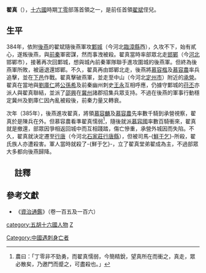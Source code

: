 '''翟真'''（{{bd||？|385年|catIdx=j}}），[[十六國|十六國]]時期[[丁零|丁零]]部落首領之一，是前任首領[[翟斌|翟斌]]侄兒。

==生平 ==
384年，依附[[後燕|後燕]]的翟斌隨後燕軍攻[[鄴城|鄴城]]（今河北[[臨漳縣|臨漳縣]]西），久攻不下，始有貳心，遂叛後燕，與[[前秦|前秦]]軍密謀，然而事洩被殺。翟真當時率部眾北走[[邯鄲|邯鄲]]（今[[河北|河北]]邯鄲市），接著再次回鄴城，想與城內前秦軍隊聯手進攻圍城的後燕軍。但終為後燕軍所敗，被逼退還邯鄲。不久，翟真再由邯鄲北走，後燕將[[慕容楷|慕容楷]]及[[慕容農|慕容農]]率兵追擊，並在[[下邑|下邑]]作戰。翟真擊破燕軍，並走至中山（今河北[[定州市|定州市]]）附近的[[承營|承營]]。翟真在當地與[[劉庫仁|劉庫仁]]將[[公孫希|公孫希]]及前秦幽州刺史[[王永_(前秦)|王永]]互相呼應，仍據守鄴城的[[苻丕|苻丕]]亦派人與翟真聯結，並派了[[邵興|邵興]]在[[冀州|冀州]]諸郡招集兵眾支持。不過在後燕的軍事行動穩定冀州及劉庫仁因內亂被殺後，前秦力量又轉衰。

次年（385年），後燕進攻翟真，將領[[慕容麟|慕容麟]]及[[慕容農|慕容農]]先率數千騎到承營視察，翟真於是陳兵在外。但慕容農看準翟真懦弱<ref>農曰：「丁零非不勁勇，而翟真懦弱，今簡精銳，望真所在而衝之，真走，眾必散矣，乃邀門而蹙之，可盡殺也。」</ref>，隨後就派[[慕容國|慕容國]]率數百騎衝來，翟真就是撤還，部眾因爭相返回城中而互相踐踏，傷亡慘重，承營外城因而失陷。不久，翟真就決定遷至[[行唐|行唐]]（今河北[[石家莊|石家莊]][[行唐縣|行唐縣]]），但被司馬-{[[鮮于乞|鮮于乞]]}-所殺，翟氏族人亦遭殺害。軍人當時就殺了-{鮮于乞}-，立了翟真堂弟翟成為主，不過部眾大多都向後燕歸降。

{{start box}}
{{s-before|叔[[翟斌|翟斌]]}}
{{s-title|[[十六國|十六國]]時期[[丁零|丁零]]部落首領|384年—385年}}
{{s-after|堂弟[[翟成|翟成]]}}
{{end box}}

==　註釋 ==
{{reflist}}
==參考文獻==
*《[[資治通鑑|資治通鑑]]》（卷一百五及一百六）

[[category:五胡十六國人物|category:五胡十六國人物]]
[[Category:中國遇刺身亡者|Category:中國遇刺身亡者]]
[[分类:翟姓|Z]]